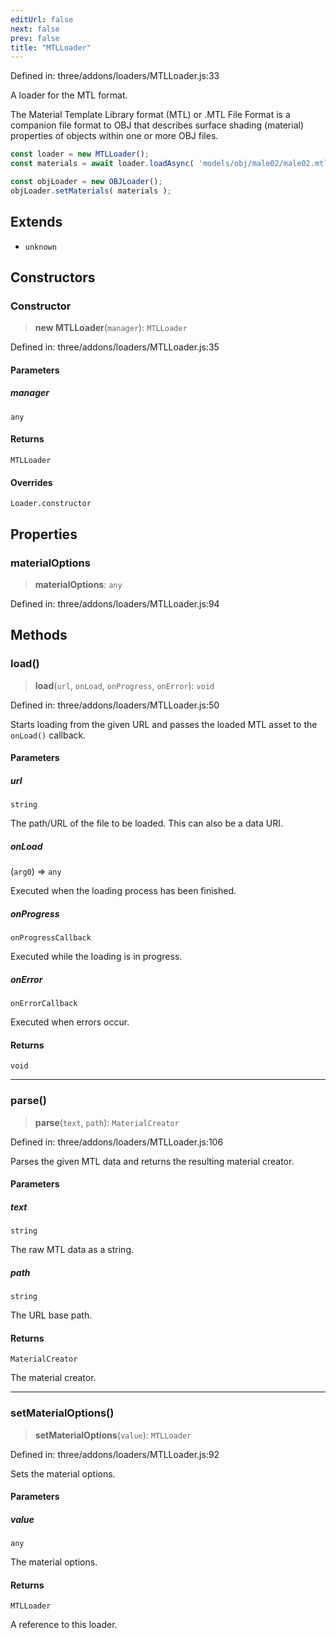 ```yaml
---
editUrl: false
next: false
prev: false
title: "MTLLoader"
---
```


Defined in: three/addons/loaders/MTLLoader.js:33

A loader for the MTL format.

The Material Template Library format (MTL) or .MTL File Format is a companion file format
to OBJ that describes surface shading (material) properties of objects within one or more
OBJ files.

```js
const loader = new MTLLoader();
const materials = await loader.loadAsync( 'models/obj/male02/male02.mtl' );

const objLoader = new OBJLoader();
objLoader.setMaterials( materials );
```

## Extends

- `unknown`

## Constructors

### Constructor

> **new MTLLoader**(`manager`): `MTLLoader`

Defined in: three/addons/loaders/MTLLoader.js:35

#### Parameters

##### manager

`any`

#### Returns

`MTLLoader`

#### Overrides

`Loader.constructor`

## Properties

### materialOptions

> **materialOptions**: `any`

Defined in: three/addons/loaders/MTLLoader.js:94

## Methods

### load()

> **load**(`url`, `onLoad`, `onProgress`, `onError`): `void`

Defined in: three/addons/loaders/MTLLoader.js:50

Starts loading from the given URL and passes the loaded MTL asset
to the `onLoad()` callback.

#### Parameters

##### url

`string`

The path/URL of the file to be loaded. This can also be a data URI.

##### onLoad

(`arg0`) => `any`

Executed when the loading process has been finished.

##### onProgress

`onProgressCallback`

Executed while the loading is in progress.

##### onError

`onErrorCallback`

Executed when errors occur.

#### Returns

`void`

***

### parse()

> **parse**(`text`, `path`): `MaterialCreator`

Defined in: three/addons/loaders/MTLLoader.js:106

Parses the given MTL data and returns the resulting material creator.

#### Parameters

##### text

`string`

The raw MTL data as a string.

##### path

`string`

The URL base path.

#### Returns

`MaterialCreator`

The material creator.

***

### setMaterialOptions()

> **setMaterialOptions**(`value`): `MTLLoader`

Defined in: three/addons/loaders/MTLLoader.js:92

Sets the material options.

#### Parameters

##### value

`any`

The material options.

#### Returns

`MTLLoader`

A reference to this loader.
